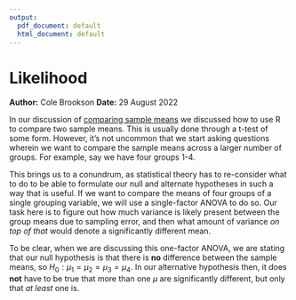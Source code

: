 ```yaml
---
output:
  pdf_document: default
  html_document: default
---
```

# Likelihood
**Author:** Cole Brookson
**Date:** 29 August 2022

In our discussion of <a href="./04-07-comparing-sample-means.html">comparing sample means</a> we discussed how to use R to compare two sample means. This is usually done through a t-test of some form. However, it's not uncommon that we start asking questions wherein we want to compare the sample means across a larger number of groups. For example, say we have four groups 1-4. 

This brings us to a conundrum, as statistical theory has to re-consider what to do to be able to formulate our null and alternate hypotheses in such a way that is useful. If we want to compare the means of four groups of a single grouping variable, we will use a single-factor ANOVA to do so. Our task here is to figure out how much variance is likely present between the group means due to sampling error, and then what amount of variance <em>on top of that</em> would denote a significantly different mean. 

To be clear, when we are discussing this one-factor ANOVA, we are stating that our null hypothesis is that there is <strong>no</strong> difference between the sample means, so $H_0: \mu_1 = \mu_2 = \mu_3 = \mu_4$. In our alternative hypothesis then, it does <strong>not</strong> have to be true that more than one $\mu$ are significantly different, but only that <em>at least</em> one is. 

